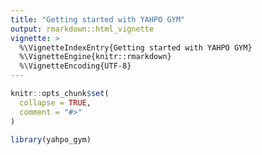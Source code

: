 ```yaml
---
title: "Getting started with YAHPO GYM"
output: rmarkdown::html_vignette
vignette: >
  %\VignetteIndexEntry{Getting started with YAHPO GYM}
  %\VignetteEngine{knitr::rmarkdown}
  %\VignetteEncoding{UTF-8}
---
```


```r
knitr::opts_chunk$set(
  collapse = TRUE,
  comment = "#>"
)
```

```r
library(yahpo_gym)
```
